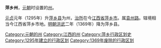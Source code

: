 '''萍乡州'''，[[元朝|元朝]]时设置的[[州|州]]。

[[元贞|元贞]]元年（1295年）升[[萍鄉縣|萍乡县]]为州，[[治所|治所]]在今[[江西省|江西省]][[萍乡市|萍乡市]]。属[[袁州路|袁州路]]。辖境相当今江西省萍乡市地。[[明朝|明朝]][[洪武|洪武]]二年（1369年）降为萍乡县。 

{{元朝行政区划小作品}}
{{DEFAULTSORT:P}}
[[Category:元朝的州|Category:元朝的州]]
[[Category:江西的州|Category:江西的州]]
[[Category:萍乡行政区划史|Category:萍乡行政区划史]]
[[Category:1295年建立的行政区划|Category:1295年建立的行政区划]]
[[Category:1369年废除的行政区划|Category:1369年废除的行政区划]]
